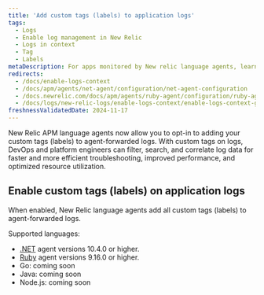 ```yaml
---
title: 'Add custom tags (labels) to application logs'
tags:
  - Logs
  - Enable log management in New Relic
  - Logs in context
  - Tag
  - Labels
metaDescription: For apps monitored by New relic language agents, learn how to add custome tags (labels) to logs.
redirects:
  - /docs/enable-logs-context
  - /docs/apm/agents/net-agent/configuration/net-agent-configuration
  - /docs.newrelic.com/docs/apm/agents/ruby-agent/configuration/ruby-agent-configuration/
  - /docs/logs/new-relic-logs/enable-logs-context/enable-logs-context-go
freshnessValidatedDate: 2024-11-17
---
```


New Relic APM language agents now allow you to opt-in to adding your custom tags (labels) to agent-forwarded logs. 
With custom tags on logs, DevOps and platform engineers can filter, search, and correlate log data for faster and more efficient troubleshooting, improved performance, and optimized resource utilization.

## Enable custom tags (labels) on application logs

When enabled, New Relic language agents add all custom tags (labels) to agent-forwarded logs.

Supported languages:

* [.NET](/docs/apm/agents/net-agent/configuration/net-agent-configuration) agent versions 10.4.0 or higher.
* [Ruby](/docs.newrelic.com/docs/apm/agents/ruby-agent/configuration/ruby-agent-configuration/) agent versions 9.16.0 or higher.
* Go: coming soon
* Java: coming soon
* Node.js: coming soon